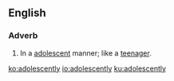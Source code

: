 ==English==

===Adverb===
{{en-adv}}

# In a [[adolescent]] manner; like a [[teenager]].

[[ko:adolescently]]
[[io:adolescently]]
[[ku:adolescently]]